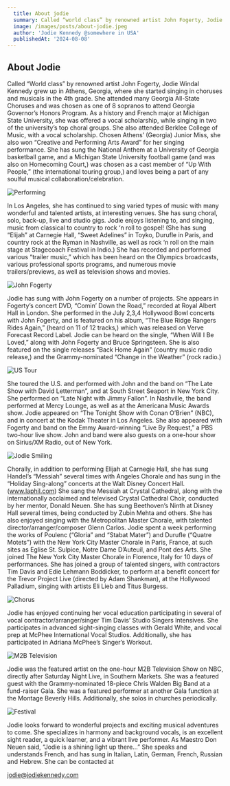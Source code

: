 ```yaml
---
  title: About jodie 
  summary: Called “world class” by renowned artist John Fogerty, Jodie Windal Kennedy grew up in Athens, Georgia, where she started singing in choruses and musicals in the 4th grade.
  image: /images/posts/about-jodie.jpeg
  author: 'Jodie Kennedy @somewhere in USA'
  publishedAt: '2024-08-08'
---
```


## About Jodie

Called “World class” by renowned artist John Fogerty, Jodie Windal Kennedy grew up in Athens, Georgia, 
where she started singing in choruses and musicals in the 4th grade. She attended many Georgia 
All-State Choruses and was chosen as one of 8 sopranos to attend Georgia Governor’s Honors Program. 
As a history and French major at Michigan State University, she was offered a vocal scholarship, 
while singing in two of the university’s top choral groups. She also attended Berklee College of Music, 
with a vocal scholarship. Chosen Athens’ (Georgia) Junior Miss, she also won “Creative and Performing Arts Award” 
for her singing performance. She has sung the National Anthem at a University of Georgia basketball game, and a 
Michigan State University football game (and was also on Homecoming Court,) was chosen as a cast member of 
“Up With People,” (the international touring group,) and loves being a part of any soulful musical collaboration/celebration.

![Performing](/images/posts/mic.jpeg)

In Los Angeles, she has continued to sing varied types of music with many wonderful and talented artists, at interesting venues.  She has sung choral, solo, back-up, live and studio gigs. Jodie enjoys listening to, and singing, music from classical to 
country to rock ‘n roll to gospel! (She has sung “Elijah” at Carnegie Hall, “Sweet Adelines” in Toyko, Durufle in Paris, 
and country rock at the Ryman in Nashville, as well as rock ‘n roll on the main stage at Stagecoach Festival in Indio.) 
She has recorded and performed various “trailer music,” which has been heard on the Olympics broadcasts, various professional 
sports programs, and numerous movie trailers/previews, as well as television shows and movies.

![John Fogerty](/images/posts/with-fogerty.jpeg)

Jodie has sung with John Fogerty on a number of projects. She appears in Fogerty’s concert DVD, 
“Comin’ Down the Road,” recorded at Royal Albert Hall in London. She performed in the July 2,3,4 
Hollywood Bowl concerts with John Fogerty, and is featured on his album, “The Blue Ridge Rangers Rides Again,” 
(heard on 11 of 12 tracks,) which was released on Verve Forecast Record Label. Jodie can be heard on the single, 
“When Will I Be Loved,” along with John Fogerty and Bruce Springsteen. She is also featured on the single releases 
“Back Home Again” (country music radio release,) and the Grammy-nominated “Change in the Weather” (rock radio.)

![US Tour](/images/posts/stage-performance.jpeg)

She toured the U.S. and performed with John and the band on “The Late Show with David Letterman”, 
and at South Street Seaport in New York City.  She performed on “Late Night with Jimmy Fallon”. In Nashville, the band performed at Mercy Lounge, as well as at the Americana Music Awards show. 
Jodie appeared on “The Tonight Show with Conan O’Brien” (NBC), and in concert at the Kodak Theater in Los Angeles. 
She also appeared with Fogerty and band on the Emmy Award-winning “Live By Request,” a PBS two-hour live show. 
John and band were also guests on a one-hour show on Sirius/XM Radio, out of New York.

![Jodie Smiling](/images/posts/jodie-smiling.jpeg)

Chorally, in addition to performing Elijah at Carnegie Hall, she has sung Handel’s “Messiah” several times with Angeles Chorale 
and has sung in the “Holiday Sing-along” concerts at the Walt Disney Concert Hall. (www.laphil.com) She sang the Messiah at 
Crystal Cathedral, along with the internationally acclaimed and televised Crystal Cathedral Choir, conducted by her mentor, Donald Neuen. 
She has sung Beethoven’s Ninth at Disney Hall several times, being conducted by Zubin Mehta and others. She has also enjoyed singing 
with the Metropolitan Master Chorale, with talented director/arranger/composer Glenn Carlos. Jodie spent a week performing the works of Poulenc 
(“Gloria” and “Stabat Mater”) and Durufle (“Quatre Motets”) with the New York City Master Chorale in Paris, France, at such sites as Eglise St. Sulpice, 
Notre Dame D’Auteuil, and Pont des Arts. She joined The New York City Master Chorale in Florence, Italy for 10 days of performances. 
She has joined a group of talented singers, with contractors Tim Davis and Edie Lehmann Boddicker, to perform at a benefit concert for the 
Trevor Project Live (directed by Adam Shankman), at the Hollywood Palladium, singing with artists Eli Lieb and Titus Burgess.

![Chorus](/images/posts/vocal-studios.jpeg)

Jodie has enjoyed continuing her vocal education participating in several of vocal contractor/arranger/singer Tim Davis’ Studio Singers Intensives. 
She participates in advanced sight-singing classes with Gerald White, and vocal prep at McPhee International Vocal Studios. Additionally, 
she has participated in Adriana McPhee’s Singer’s Workout.

![M2B Television](/images/posts/m2b-television.jpeg)

Jodie was the featured artist on the one-hour M2B Television Show on NBC, directly after Saturday Night Live, in Southern Markets. 
She was a featured guest with the Grammy-nominated 18-piece Chris Walden Big Band at a fund-raiser Gala. She was a featured performer at 
another Gala function at the Montage Beverly Hills. Additionally, she solos in churches periodically.

![Festival](/images/posts/festival.jpeg)

Jodie looks forward to wonderful projects and exciting musical adventures to come. She specializes in harmony and background vocals, is an excellent sight reader, 
a quick learner, and a vibrant live performer. As Maestro Don Neuen said, “Jodie is a shining light up there...” She speaks and understands French, and has sung in 
Italian, Latin, German, French, Russian and Hebrew. She can be contacted at

jodie@jodiekennedy.com